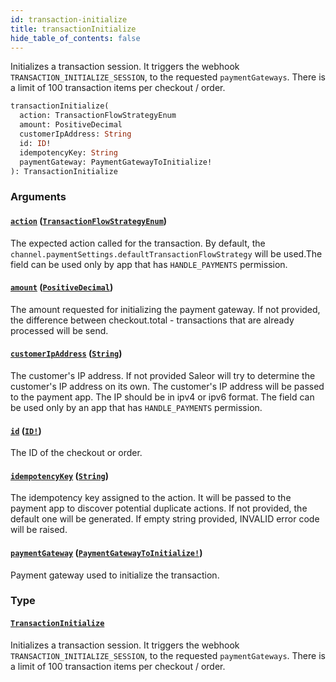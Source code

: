 ```yaml
---
id: transaction-initialize
title: transactionInitialize
hide_table_of_contents: false
---
```


Initializes a transaction session. It triggers the webhook `TRANSACTION_INITIALIZE_SESSION`, to the requested `paymentGateways`. There is a limit of 100 transaction items per checkout / order.

```graphql
transactionInitialize(
  action: TransactionFlowStrategyEnum
  amount: PositiveDecimal
  customerIpAddress: String
  id: ID!
  idempotencyKey: String
  paymentGateway: PaymentGatewayToInitialize!
): TransactionInitialize
```

### Arguments

#### [`action`](#) ([`TransactionFlowStrategyEnum`](../../../developer/api-reference/enums/transaction-flow-strategy-enum))

The expected action called for the transaction. By default, the `channel.paymentSettings.defaultTransactionFlowStrategy` will be used.The field can be used only by app that has `HANDLE_PAYMENTS` permission.

#### [`amount`](#) ([`PositiveDecimal`](../../../developer/api-reference/scalars/positive-decimal))

The amount requested for initializing the payment gateway. If not provided, the difference between checkout.total - transactions that are already processed will be send.

#### [`customerIpAddress`](#) ([`String`](../../../developer/api-reference/scalars/string))

The customer's IP address. If not provided Saleor will try to determine the customer's IP address on its own. The customer's IP address will be passed to the payment app. The IP should be in ipv4 or ipv6 format. The field can be used only by an app that has `HANDLE_PAYMENTS` permission.

#### [`id`](#) ([`ID!`](../../../developer/api-reference/scalars/id))

The ID of the checkout or order.

#### [`idempotencyKey`](#) ([`String`](../../../developer/api-reference/scalars/string))

The idempotency key assigned to the action. It will be passed to the payment app to discover potential duplicate actions. If not provided, the default one will be generated. If empty string provided, INVALID error code will be raised.

#### [`paymentGateway`](#) ([`PaymentGatewayToInitialize!`](../../../developer/api-reference/inputs/payment-gateway-to-initialize))

Payment gateway used to initialize the transaction.

### Type

#### [`TransactionInitialize`](../../../developer/api-reference/objects/transaction-initialize)

Initializes a transaction session. It triggers the webhook `TRANSACTION_INITIALIZE_SESSION`, to the requested `paymentGateways`. There is a limit of 100 transaction items per checkout / order.
